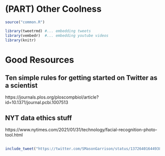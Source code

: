 # (PART) Other Coolness {-}

```r
source("common.R")

library(tweetrmd) #... embedding tweets
library(vembedr)  #... embedding youtube videos
library(knitr)
```

# Good Resources

## Ten simple rules for getting started on Twitter as a scientist

https://journals.plos.org/ploscompbiol/article?id=10.1371/journal.pcbi.1007513


## NYT data ethics stuff

https://www.nytimes.com/2021/01/31/technology/facial-recognition-photo-tool.html

##

```r
include_tweet("https://twitter.com/SMasonGarrison/status/1372640164493856773")
```
